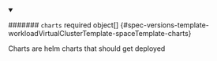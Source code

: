 


<details className="config-field" data-expandable="true" open>
<summary>

####### `charts` <span className="config-field-required" data-required="false">required</span> <span className="config-field-type">object[]</span> <span className="config-field-default"></span> <span className="config-field-enum"></span> {#spec-versions-template-workloadVirtualClusterTemplate-spaceTemplate-charts}

Charts are helm charts that should get deployed

</summary>

<PartialChartsreference />


</details>
